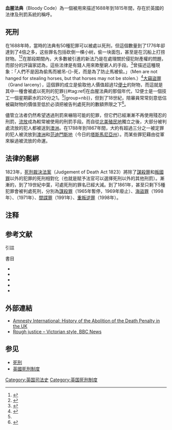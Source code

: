 '''血腥法典'''（Bloody Code）為一個被用來描述1688年到1815年間，存在於英國的法律及刑罰系統的稱呼。

==死刑==
在1688年時，當時的法典有50種犯罪可以被處以死刑，但這個數量到了1776年卻達到了4倍之多，这些罪名包括砍倒一棵小树，偷一块面包，甚至是在沉船上打捞财物。<ref>{{Harvnb|Wilf|2010|p=139}}</ref><ref>{{Harvnb|Wade|2009|p=9}}</ref>在那段期間內，大多數被引進的新法乃是在處理關於侵犯財產權的問題，而部分的評論家認為，這些法律是有錢人用來欺壓窮人的手段。<ref>{{Harvnb|Sharpe|2001|p=116}}</ref>{{le|乔治·萨威尔|George Savile, 1st Marquess of Halifax}}曾描述這種現象：「人們不是因為偷馬而被吊-{}-死，而是為了防止馬被偷。」（Men are not hanged for stealing horses, but that horses may not be stolen.）<ref name=WadeP10>{{Harvnb|Wade|2009|p=10}}</ref>[[竊盜|大竊盜罪]]（Grand larceny），這個罪的成立是偷取他人價值超過12[[便士|便士]]的財物，而這就是其中一種會被處以死刑的犯罪{{#tag:ref|在血腥法典的那個年代，12便士是一個技工一個星期薪水的20分之1。<ref name=Glyn-JonesP322/>|group=nb}}，但到了18世紀，陪審員常常刻意低估被竊財物的價值至低於必須把被告判處死刑的數額界限之下<ref name=Glyn-JonesP322>{{Harvnb|Glyn-Jones|2000|p=322}}</ref>。

儘管立法者仍然希望透過刑罰來嚇阻可能的犯罪，但它們已經漸漸不再使用殘忍的刑罰，[[流放|流放]]成為較常被使用的刑罰手段。而自從[[北美十三州|北美殖民地]]獨立之後，大部分被判處流放的犯人都被送到[[澳洲|澳洲]]。在1788年到1867年間，大約有超過三分之一被定罪的犯人被流放到[[澳洲|澳洲]]和[[范迪門斯地|范迪門斯地]]（今日的[[塔斯馬尼亞州|塔斯馬尼亞州]]）。而某些罪犯藉由從軍來躲過被流放的命運。

{{Quote|<p>這是個令人沮喪的事實，基於成文法，大部分人們每天可能做出的違法行為，至少有160種將會被宣告為重罪而沒有{{link-en|神職人員的特典|Benefit_of_clergy}}，換句話說，這些人將會立即被處死。</p><p>——[[威廉·布莱克斯通|威廉·布莱克斯通]]</p>}}

==法律的鬆綁==
1823年，[[死刑裁決法案|死刑裁決法案]]（Judgement of Death Act 1823）將除了[[謀殺罪|謀殺罪]]和[[叛國罪|叛國罪]]以外的犯罪的死刑相對化（也就是賦予法官可以選擇死刑以外的其他刑罰）。漸漸的，到了19世紀中葉，可處死刑的罪名已經大減。到了1861年，甚至只剩下5種犯罪會被判處死刑，分別為[[謀殺|謀殺罪]]（1965年暫停，1969年廢止）、[[海盜|海盜罪]]（1998年）、{{link-en|對皇家船塢縱火|Arson_in_royal_dockyards}}（1971年）、[[間諜|間諜罪]]（1991年）、[[叛國|重叛逆罪]]（1998年）。

==注释==
{{Reflist|group=nb}}

==参考文献==
;引註
{{Reflist}}

;書目
{{refbegin}}
*{{citation |last1=Brodeur |first1=Jean-Paul |last2=McCormick |first2=Kevin R. E. |last3=Visano |first3=Livy A. |contribution=High Policing and Low Policing: Remarks about the Policing of Political Activities |title=Understanding Policing |publisher=Canadian Scholars' Press |year=1992 |isbn=1-55130-005-2}}
*{{citation |last=Glyn-Jones |first=Anne |title=Holding up a Mirror: How Civilizations Decline |year=2000 |edition=Revised 2nd |publisher=Imprint Academic |isbn=978-0-90784-560-7}}
*{{citation |last=Sharpe |first=Jim |contribution=Crime, Order and Historical Change |title=The Problem of Crime |year=2001 |edition=2nd |pages=107–150 |editor1-last=Muncie |editor1-first=John |editor2-last=McLaughlin |editor2-first=Eugene |publisher=Sage Publications |isbn=978-0-76196-971-6}}
*{{citation |last=Wade |first=Stephen |title=Britain's Most Notorious Hangmen |year=2009 |publisher=Wharncliffe Local History |isbn=978-1-84563-082-9}}
*{{citation |last=Wilf |first=Steven |title=Law's Imagined Republic: Popular Politics and Criminal Justice in Revolutionary America |year=2010 |publisher=Cambridge University Press |isbn=978-0-52114-528-2}}
{{refend}}

==外部連結==
*[https://web.archive.org/web/20070930223055/http://www.amnesty.org.uk/content.asp?CategoryID=10403 Amnesty International: History of the Abolition of the Death Penalty in the UK]
*[http://news.bbc.co.uk/2/hi/uk_news/8181192.stm Rough justice – Victorian style, BBC News] {{Wayback|url=http://news.bbc.co.uk/2/hi/uk_news/8181192.stm |date=20111105210454 }}

==参见==
*[[死刑|死刑]]
*[[英國死刑制度|英國死刑制度]]

[[Category:英国司法史|Category:英国司法史]]
[[Category:英国死刑制度|Category:英国死刑制度]]